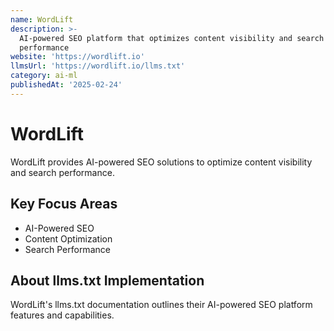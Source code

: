 ```yaml
---
name: WordLift
description: >-
  AI-powered SEO platform that optimizes content visibility and search
  performance
website: 'https://wordlift.io'
llmsUrl: 'https://wordlift.io/llms.txt'
category: ai-ml
publishedAt: '2025-02-24'
---
```


# WordLift

WordLift provides AI-powered SEO solutions to optimize content visibility and search performance.

## Key Focus Areas

- AI-Powered SEO
- Content Optimization
- Search Performance

## About llms.txt Implementation

WordLift's llms.txt documentation outlines their AI-powered SEO platform features and capabilities.
